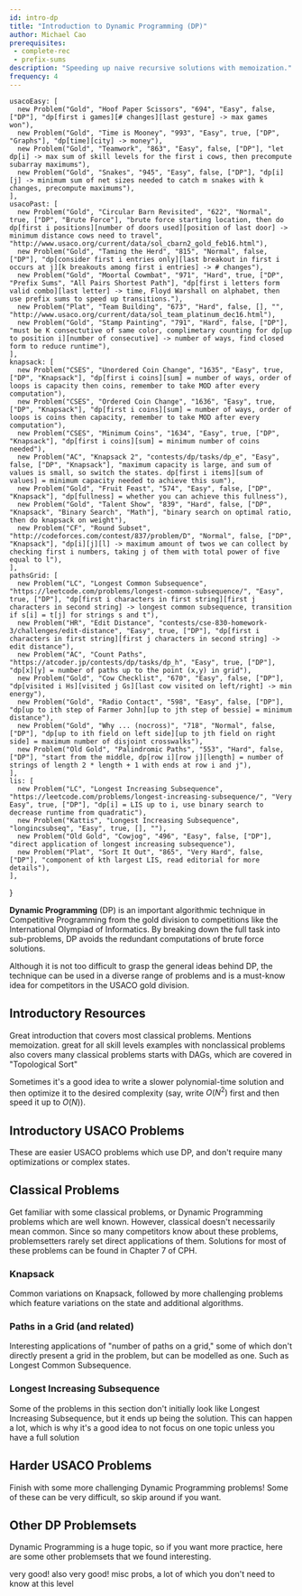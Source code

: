 ```yaml
---
id: intro-dp
title: "Introduction to Dynamic Programming (DP)"
author: Michael Cao
prerequisites:
 - complete-rec
 - prefix-sums
description: "Speeding up naive recursive solutions with memoization."
frequency: 4
---
```



    usacoEasy: [
      new Problem("Gold", "Hoof Paper Scissors", "694", "Easy", false, ["DP"], "dp[first i games][# changes][last gesture] -> max games won"),
      new Problem("Gold", "Time is Mooney", "993", "Easy", true, ["DP", "Graphs"], "dp[time][city] -> money"),
      new Problem("Gold", "Teamwork", "863", "Easy", false, ["DP"], "let dp[i] -> max sum of skill levels for the first i cows, then precompute subarray maximums"),
      new Problem("Gold", "Snakes", "945", "Easy", false, ["DP"], "dp[i][j] -> minimum sum of net sizes needed to catch m snakes with k changes, precompute maximums"),
    ],
    usacoPast: [
      new Problem("Gold", "Circular Barn Revisited", "622", "Normal", true, ["DP", "Brute Force"], "brute force starting location, then do dp[first i positions][number of doors used][position of last door] ->  minimum distance cows need to travel", "http://www.usaco.org/current/data/sol_cbarn2_gold_feb16.html"),
      new Problem("Gold", "Taming the Herd", "815", "Normal", false, ["DP"], "dp[consider first i entries only][last breakout in first i occurs at j][k breakouts among first i entries] -> # changes"),
      new Problem("Gold", "Moortal Cowmbat", "971", "Hard", true, ["DP", "Prefix Sums", "All Pairs Shortest Path"], "dp[first i letters form valid combo][last letter] -> time, Floyd Warshall on alphabet, then use prefix sums to speed up transitions."),
      new Problem("Plat", "Team Building", "673", "Hard", false, [], "", "http://www.usaco.org/current/data/sol_team_platinum_dec16.html"),
      new Problem("Gold", "Stamp Painting", "791", "Hard", false, ["DP"], "must be K consectutive of same color, complimetary counting for dp[up to position i][number of consecutive] -> number of ways, find closed form to reduce runtime"),
    ],
    knapsack: [
      new Problem("CSES", "Unordered Coin Change", "1635", "Easy", true, ["DP", "Knapsack"], "dp[first i coins][sum] = number of ways, order of loops is capacity then coins, remember to take MOD after every computation"),
      new Problem("CSES", "Ordered Coin Change", "1636", "Easy", true, ["DP", "Knapsack"], "dp[first i coins][sum] = number of ways, order of loops is coins then capacity, remember to take MOD after every computation"),
      new Problem("CSES", "Minimum Coins", "1634", "Easy", true, ["DP", "Knapsack"], "dp[first i coins][sum] = minimum number of coins needed"),
      new Problem("AC", "Knapsack 2", "contests/dp/tasks/dp_e", "Easy", false, ["DP", "Knapsack"], "maximum capacity is large, and sum of values is small, so switch the states. dp[first i items][sum of values] = minimum capacity needed to achieve this sum"),
      new Problem("Gold", "Fruit Feast", "574", "Easy", false, ["DP", "Knapsack"], "dp[fullness] = whether you can achieve this fullness"),
      new Problem("Gold", "Talent Show", "839", "Hard", false, ["DP", "Knapsack", "Binary Search", "Math"], "binary search on optimal ratio, then do knapsack on weight"),
      new Problem("CF", "Round Subset", "http://codeforces.com/contest/837/problem/D", "Normal", false, ["DP", "Knapsack"], "dp[i][j][l] -> maximum amount of twos we can collect by checking first i numbers, taking j of them with total power of five equal to l"),
    ],
    pathsGrid: [
      new Problem("LC", "Longest Common Subsequence", "https://leetcode.com/problems/longest-common-subsequence/", "Easy", true, ["DP"], "dp[first i characters in first string][first j characters in second string] -> longest common subsequence, transition if s[i] = t[j] for strings s and t"),
      new Problem("HR", "Edit Distance", "contests/cse-830-homework-3/challenges/edit-distance", "Easy", true, ["DP"], "dp[first i characters in first string][first j characters in second string] -> edit distance"),
      new Problem("AC", "Count Paths", "https://atcoder.jp/contests/dp/tasks/dp_h", "Easy", true, ["DP"], "dp[x][y] = number of paths up to the point (x,y) in grid"),
      new Problem("Gold", "Cow Checklist", "670", "Easy", false, ["DP"], "dp[visited i Hs][visited j Gs][last cow visited on left/right] -> min energy"),
      new Problem("Gold", "Radio Contact", "598", "Easy", false, ["DP"], "dp[up to ith step of Farmer John][up to jth step of bessie] = minimum distance"),
      new Problem("Gold", "Why ... (nocross)", "718", "Normal", false, ["DP"], "dp[up to ith field on left side][up to jth field on right side] = maximum number of disjoint crosswalks"),
      new Problem("Old Gold", "Palindromic Paths", "553", "Hard", false, ["DP"], "start from the middle, dp[row i][row j][length] = number of strings of length 2 * length + 1 with ends at row i and j"),
    ],
    lis: [
      new Problem("LC", "Longest Increasing Subsequence", "https://leetcode.com/problems/longest-increasing-subsequence/", "Very Easy", true, ["DP"], "dp[i] = LIS up to i, use binary search to decrease runtime from quadratic"),
      new Problem("Kattis", "Longest Increasing Subsequence", "longincsubseq", "Easy", true, [], ""),
      new Problem("Old Gold", "Cowjog", "496", "Easy", false, ["DP"], "direct application of longest increasing subsequence"),
      new Problem("Plat", "Sort It Out", "865", "Very Hard", false, ["DP"], "component of kth largest LIS, read editorial for more details"),
    ],
}

**Dynamic Programming** (DP) is an important algorithmic technique in Competitive Programming from the gold division to competitions like the International Olympiad of Informatics. By breaking down the full task into sub-problems, DP avoids the redundant computations of brute force solutions.

Although it is not too difficult to grasp the general ideas behind DP, the technique can be used in a diverse range of problems and is a must-know idea for competitors in the USACO gold division.

<IncompleteSection>

</IncompleteSection>

## Introductory Resources

<Resources>
  <Resource source="CPH" title="7 - DP" starred>Great introduction that covers most classical problems. Mentions memoization.</Resource>
  <Resource source="TC" title="DP from Novice to Advanced" url="dynamic-programming-from-novice-to-advanced">great for all skill levels</Resource>
  <Resource source="CPC" title="6 - DP" url="06_dynamic_programming">examples with nonclassical problems</Resource>
  <Resource source="HR" title="DP" url="https://www.hackerrank.com/topics/dynamic-programming">also covers many classical problems</Resource>
  <Resource source="PAPS" title="9 - DP">starts with DAGs, which are covered in "Topological Sort"</Resource>
</Resources>

<Info title="Pro Tip">

Sometimes it's a good idea to write a slower polynomial-time solution and then optimize it to the desired complexity (say, write $O(N^2)$ first and then speed it up to $O(N)$).

</Info>

## Introductory USACO Problems

These are easier USACO problems which use DP, and don't require many optimizations or complex states.

<Problems problems={problems.usacoEasy} />

## Classical Problems

Get familiar with some classical problems, or Dynamic Programming problems which are well known. <Asterisk> However, classical doesn't necessarily mean common. Since so many competitors know about these problems, problemsetters rarely set direct applications of them. </Asterisk> Solutions for most of these problems can be found in Chapter 7 of CPH.

### Knapsack

Common variations on Knapsack, followed by more challenging problems which feature variations on the state and additional algorithms.

<Problems problems={problems.knapsack} />

### Paths in a Grid (and related)

Interesting applications of "number of paths on a grid," some of which don't directly present a grid in the problem, but can be modelled as one. <Asterisk> Such as Longest Common Subsequence. </Asterisk> 

<Problems problems={problems.pathsGrid} />

### Longest Increasing Subsequence

Some of the problems in this section don't initially look like Longest Increasing Subsequence, but it ends up being the solution. <Asterisk> This can happen a lot, which is why it's a good idea to not focus on one topic unless you have a full solution</Asterisk>

<Problems problems={problems.lis} />

## Harder USACO Problems

Finish with some more challenging Dynamic Programming problems! Some of these can be very difficult, so skip around if you want.

<Problems problems={problems.usacoPast} />

## Other DP Problemsets 

Dynamic Programming is a huge topic, so if you want more practice, here are some other problemsets that we found interesting.

<Resources>
  <Resource source="AC" title="DP Contest" url="https://atcoder.jp/contests/dp/tasks" starred>very good!</Resource>
  <Resource source="CSES" title="DP Section" url="https://cses.fi/problemset/list/" starred>also very good!</Resource>
  <Resource source="CF" title="DP List" url="blog/entry/325">misc probs, a lot of which you don't need to know at this level</Resource>
</Resources>

